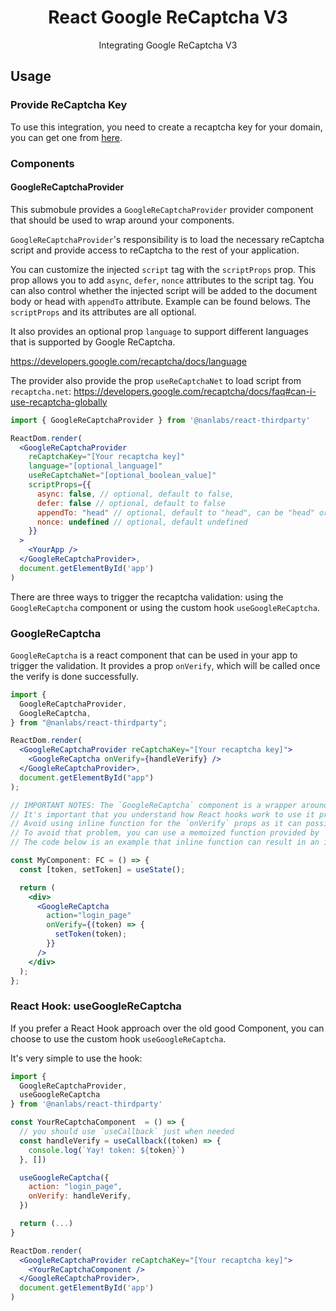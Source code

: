
<Meta title="React Thirdparty/ReCaptcha V3" />

<h1 align="center">React Google ReCaptcha V3</h1>
<div align="center">

Integrating Google ReCaptcha V3

</div>

## Usage

### Provide ReCaptcha Key

To use this integration, you need to create a recaptcha key for your domain, you can get one from [here](https://www.google.com/recaptcha/intro/v3.html).

### Components

#### GoogleReCaptchaProvider

This submobule provides a `GoogleReCaptchaProvider` provider component that should be used to wrap around your components.

`GoogleReCaptchaProvider`'s responsibility is to load the necessary reCaptcha script and provide access to reCaptcha to the rest of your application.

You can customize the injected `script` tag with the `scriptProps` prop. This prop allows you to add `async`, `defer`, `nonce` attributes to the script tag. You can also control whether the injected script will be added to the document body or head with `appendTo` attribute. Example can be found belows. The `scriptProps` and its attributes are all optional.

It also provides an optional prop `language` to support different languages that is supported by Google ReCaptcha.

<https://developers.google.com/recaptcha/docs/language>

The provider also provide the prop `useReCaptchaNet` to load script from `recaptcha.net`:
<https://developers.google.com/recaptcha/docs/faq#can-i-use-recaptcha-globally>

```jsx
import { GoogleReCaptchaProvider } from '@nanlabs/react-thirdparty'

ReactDom.render(
  <GoogleReCaptchaProvider
    reCaptchaKey="[Your recaptcha key]"
    language="[optional_language]"
    useReCaptchaNet="[optional_boolean_value]"
    scriptProps={{
      async: false, // optional, default to false,
      defer: false // optional, default to false
      appendTo: "head" // optional, default to "head", can be "head" or "body",
      nonce: undefined // optional, default undefined
    }}
  >
    <YourApp />
  </GoogleReCaptchaProvider>,
  document.getElementById('app')
)
```

There are three ways to trigger the recaptcha validation: using the `GoogleReCaptcha` component or using the custom hook `useGoogleReCaptcha`.

### GoogleReCaptcha

`GoogleReCaptcha` is a react component that can be used in your app to trigger the validation. It provides a prop `onVerify`, which will be called once the verify is done successfully.

```jsx
import {
  GoogleReCaptchaProvider,
  GoogleReCaptcha,
} from "@nanlabs/react-thirdparty";

ReactDom.render(
  <GoogleReCaptchaProvider reCaptchaKey="[Your recaptcha key]">
    <GoogleReCaptcha onVerify={handleVerify} />
  </GoogleReCaptchaProvider>,
  document.getElementById("app")
);
```

```jsx
// IMPORTANT NOTES: The `GoogleReCaptcha` component is a wrapper around `useGoogleReCaptcha` hook and use `useEffect` to run the verification.
// It's important that you understand how React hooks work to use it properly.
// Avoid using inline function for the `onVerify` props as it can possibly cause the verify function to run continously.
// To avoid that problem, you can use a memoized function provided by `React.useCallback` or a class method
// The code below is an example that inline function can result in an infinite loop and the verify function runs continously:

const MyComponent: FC = () => {
  const [token, setToken] = useState();

  return (
    <div>
      <GoogleReCaptcha
        action="login_page"
        onVerify={(token) => {
          setToken(token);
        }}
      />
    </div>
  );
};
```

### React Hook: useGoogleReCaptcha

If you prefer a React Hook approach over the old good Component, you can choose to use the custom hook `useGoogleReCaptcha`.

It's very simple to use the hook:

```jsx
import {
  GoogleReCaptchaProvider,
  useGoogleReCaptcha
} from '@nanlabs/react-thirdparty'

const YourReCaptchaComponent  = () => {
  // you should use `useCallback` just when needed
  const handleVerify = useCallback((token) => {
    console.log(`Yay! token: ${token}`)
  }, [])

  useGoogleReCaptcha({
    action: "login_page",
    onVerify: handleVerify,
  })

  return (...)
}

ReactDom.render(
  <GoogleReCaptchaProvider reCaptchaKey="[Your recaptcha key]">
    <YourReCaptchaComponent />
  </GoogleReCaptchaProvider>,
  document.getElementById('app')
)
```
